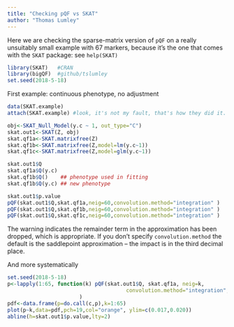 ```yaml
---
title: "Checking pQF vs SKAT"
author: "Thomas Lumley"
---
```


Here we are checking the sparse-matrix version of `pQF` on a really unsuitably small example with 67 markers, because it's the one that comes with the `SKAT` package: see `help(SKAT)`

```r
library(SKAT)   #CRAN
library(bigQF)  #github/tslumley
set.seed(2018-5-18)
```

First example: continuous phenotype, no adjustment
```r
data(SKAT.example)
attach(SKAT.example) #look, it's not my fault, that's how they did it.

obj<-SKAT_Null_Model(y.c ~ 1, out_type="C")
skat.out1<-SKAT(Z, obj)
skat.qf1a<-SKAT.matrixfree(Z)
skat.qf1b<-SKAT.matrixfree(Z,model=lm(y.c~1))
skat.qf1c<-SKAT.matrixfree(Z,model=glm(y.c~1))

skat.out1$Q
skat.qf1a$Q(y.c)
skat.qf1b$Q()    ## phenotype used in fitting
skat.qf1b$Q(y.c) ## new phenotype

skat.out1$p.value
pQF(skat.out1$Q,skat.qf1a,neig=60,convolution.method="integration" )
pQF(skat.out1$Q,skat.qf1b,neig=60,convolution.method="integration" )
pQF(skat.out1$Q,skat.qf1c,neig=60,convolution.method="integration" )
```

The warning indicates the remainder term in the approximation has been dropped, which is appropriate. If you don't specify `convolution.method` the default is the saddlepoint approximation -- the impact is in the third decimal place.

And more systematically

```r
set.seed(2018-5-18)
p<-lapply(1:65, function(k) pQF(skat.out1$Q, skat.qf1a, neig=k,
                                      convolution.method="integration",tr2.sample.size=1000 )
                       )
pdf<-data.frame(p=do.call(c,p),k=1:65)
plot(p~k,data=pdf,pch=19,col="orange", ylim=c(0.017,0.020))
abline(h=skat.out1$p.value,lty=2)
```

